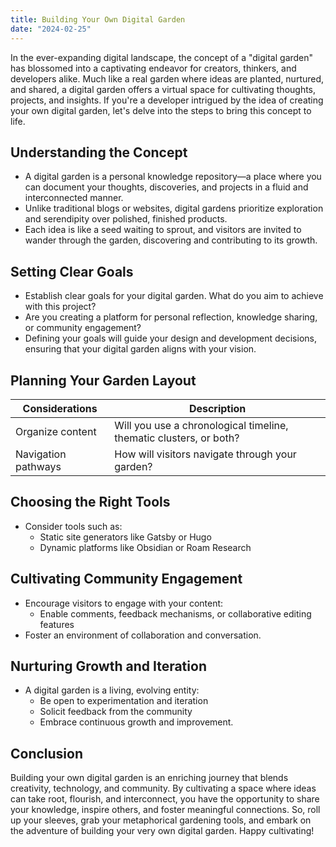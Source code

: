 ```yaml
---
title: Building Your Own Digital Garden
date: "2024-02-25"
---
```


In the ever-expanding digital landscape, the concept of a "digital garden" has blossomed into a captivating endeavor for creators, thinkers, and developers alike. Much like a real garden where ideas are planted, nurtured, and shared, a digital garden offers a virtual space for cultivating thoughts, projects, and insights. If you're a developer intrigued by the idea of creating your own digital garden, let's delve into the steps to bring this concept to life.

## Understanding the Concept

- A digital garden is a personal knowledge repository—a place where you can document your thoughts, discoveries, and projects in a fluid and interconnected manner.
- Unlike traditional blogs or websites, digital gardens prioritize exploration and serendipity over polished, finished products.
- Each idea is like a seed waiting to sprout, and visitors are invited to wander through the garden, discovering and contributing to its growth.

## Setting Clear Goals

- Establish clear goals for your digital garden. What do you aim to achieve with this project?
- Are you creating a platform for personal reflection, knowledge sharing, or community engagement?
- Defining your goals will guide your design and development decisions, ensuring that your digital garden aligns with your vision.

## Planning Your Garden Layout

| Considerations      | Description                                                        |
| ------------------- | ------------------------------------------------------------------ |
| Organize content    | Will you use a chronological timeline, thematic clusters, or both? |
| Navigation pathways | How will visitors navigate through your garden?                    |

## Choosing the Right Tools

- Consider tools such as:
  - Static site generators like Gatsby or Hugo
  - Dynamic platforms like Obsidian or Roam Research

## Cultivating Community Engagement

- Encourage visitors to engage with your content:
  - Enable comments, feedback mechanisms, or collaborative editing features
- Foster an environment of collaboration and conversation.

## Nurturing Growth and Iteration

- A digital garden is a living, evolving entity:
  - Be open to experimentation and iteration
  - Solicit feedback from the community
  - Embrace continuous growth and improvement.

## Conclusion

Building your own digital garden is an enriching journey that blends creativity, technology, and community. By cultivating a space where ideas can take root, flourish, and interconnect, you have the opportunity to share your knowledge, inspire others, and foster meaningful connections. So, roll up your sleeves, grab your metaphorical gardening tools, and embark on the adventure of building your very own digital garden. Happy cultivating!
